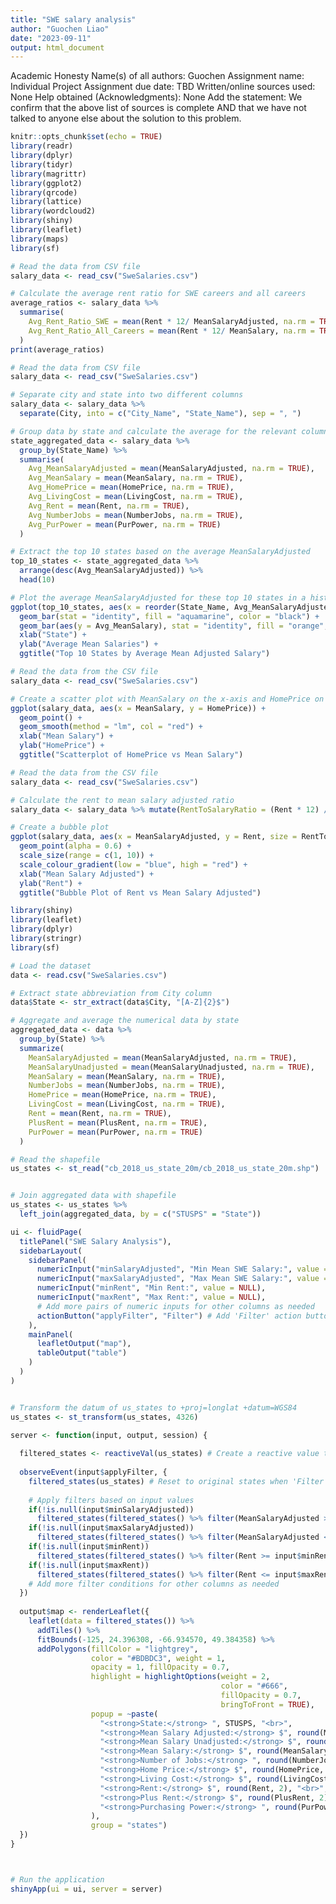 ```yaml
---
title: "SWE salary analysis"
author: "Guochen Liao"
date: "2023-09-11"
output: html_document
---
```

Academic Honesty
Name(s) of all authors: Guochen
Assignment name: Individual Project
Assignment due date: TBD
Written/online sources used: None
Help obtained (Acknowledgments): None
Add the statement: We confirm that the above list of sources is complete AND that we have not talked to anyone else about the solution to this problem.

```r
knitr::opts_chunk$set(echo = TRUE)
library(readr)
library(dplyr)
library(tidyr)
library(magrittr)
library(ggplot2)
library(qrcode)
library(lattice)
library(wordcloud2)
library(shiny)
library(leaflet)
library(maps)
library(sf)
```

```r
# Read the data from CSV file
salary_data <- read_csv("SweSalaries.csv")

# Calculate the average rent ratio for SWE careers and all careers
average_ratios <- salary_data %>%
  summarise(
    Avg_Rent_Ratio_SWE = mean(Rent * 12/ MeanSalaryAdjusted, na.rm = TRUE),
    Avg_Rent_Ratio_All_Careers = mean(Rent * 12/ MeanSalary, na.rm = TRUE)
  )
print(average_ratios)
```

```r
# Read the data from CSV file
salary_data <- read_csv("SweSalaries.csv")

# Separate city and state into two different columns
salary_data <- salary_data %>%
  separate(City, into = c("City_Name", "State_Name"), sep = ", ")

# Group data by state and calculate the average for the relevant columns
state_aggregated_data <- salary_data %>%
  group_by(State_Name) %>%
  summarise(
    Avg_MeanSalaryAdjusted = mean(MeanSalaryAdjusted, na.rm = TRUE),
    Avg_MeanSalary = mean(MeanSalary, na.rm = TRUE),
    Avg_HomePrice = mean(HomePrice, na.rm = TRUE),
    Avg_LivingCost = mean(LivingCost, na.rm = TRUE),
    Avg_Rent = mean(Rent, na.rm = TRUE),
    Avg_NumberJobs = mean(NumberJobs, na.rm = TRUE),
    Avg_PurPower = mean(PurPower, na.rm = TRUE)
  )

# Extract the top 10 states based on the average MeanSalaryAdjusted
top_10_states <- state_aggregated_data %>%
  arrange(desc(Avg_MeanSalaryAdjusted)) %>%
  head(10) 

# Plot the average MeanSalaryAdjusted for these top 10 states in a histogram
ggplot(top_10_states, aes(x = reorder(State_Name, Avg_MeanSalaryAdjusted), y = Avg_MeanSalaryAdjusted)) +
  geom_bar(stat = "identity", fill = "aquamarine", color = "black") +
  geom_bar(aes(y = Avg_MeanSalary), stat = "identity", fill = "orange", color = "black", alpha = 0.5) +
  xlab("State") +
  ylab("Average Mean Salaries") +
  ggtitle("Top 10 States by Average Mean Adjusted Salary")


```

```r
# Read the data from the CSV file
salary_data <- read_csv("SweSalaries.csv")

# Create a scatter plot with MeanSalary on the x-axis and HomePrice on the y-axis
ggplot(salary_data, aes(x = MeanSalary, y = HomePrice)) +
  geom_point() + 
  geom_smooth(method = "lm", col = "red") +
  xlab("Mean Salary") +
  ylab("HomePrice") +
  ggtitle("Scatterplot of HomePrice vs Mean Salary") 
```

```r
# Read the data from the CSV file
salary_data <- read_csv("SweSalaries.csv")

# Calculate the rent to mean salary adjusted ratio
salary_data <- salary_data %>% mutate(RentToSalaryRatio = (Rent * 12) / MeanSalaryAdjusted)

# Create a bubble plot
ggplot(salary_data, aes(x = MeanSalaryAdjusted, y = Rent, size = RentToSalaryRatio, colour = RentToSalaryRatio)) +
  geom_point(alpha = 0.6) +
  scale_size(range = c(1, 10)) +
  scale_colour_gradient(low = "blue", high = "red") +
  xlab("Mean Salary Adjusted") +
  ylab("Rent") +
  ggtitle("Bubble Plot of Rent vs Mean Salary Adjusted") 
```

```R
library(shiny)
library(leaflet)
library(dplyr)
library(stringr)
library(sf)

# Load the dataset
data <- read.csv("SweSalaries.csv")

# Extract state abbreviation from City column
data$State <- str_extract(data$City, "[A-Z]{2}$")

# Aggregate and average the numerical data by state
aggregated_data <- data %>%
  group_by(State) %>%
  summarize(
    MeanSalaryAdjusted = mean(MeanSalaryAdjusted, na.rm = TRUE),
    MeanSalaryUnadjusted = mean(MeanSalaryUnadjusted, na.rm = TRUE),
    MeanSalary = mean(MeanSalary, na.rm = TRUE),
    NumberJobs = mean(NumberJobs, na.rm = TRUE),
    HomePrice = mean(HomePrice, na.rm = TRUE),
    LivingCost = mean(LivingCost, na.rm = TRUE),
    Rent = mean(Rent, na.rm = TRUE),
    PlusRent = mean(PlusRent, na.rm = TRUE),
    PurPower = mean(PurPower, na.rm = TRUE)
  )

# Read the shapefile
us_states <- st_read("cb_2018_us_state_20m/cb_2018_us_state_20m.shp")


# Join aggregated data with shapefile
us_states <- us_states %>%
  left_join(aggregated_data, by = c("STUSPS" = "State"))

ui <- fluidPage(
  titlePanel("SWE Salary Analysis"),
  sidebarLayout(
    sidebarPanel(
      numericInput("minSalaryAdjusted", "Min Mean SWE Salary:", value = NULL),
      numericInput("maxSalaryAdjusted", "Max Mean SWE Salary:", value = NULL),
      numericInput("minRent", "Min Rent:", value = NULL),
      numericInput("maxRent", "Max Rent:", value = NULL),
      # Add more pairs of numeric inputs for other columns as needed
      actionButton("applyFilter", "Filter") # Add 'Filter' action button
    ),
    mainPanel(
      leafletOutput("map"),
      tableOutput("table")
    )
  )
)


# Transform the datum of us_states to +proj=longlat +datum=WGS84
us_states <- st_transform(us_states, 4326)

server <- function(input, output, session) {
  
  filtered_states <- reactiveVal(us_states) # Create a reactive value to store the filtered states
  
  observeEvent(input$applyFilter, {
    filtered_states(us_states) # Reset to original states when 'Filter' button is clicked
    
    # Apply filters based on input values
    if(!is.null(input$minSalaryAdjusted))
      filtered_states(filtered_states() %>% filter(MeanSalaryAdjusted >= input$minSalaryAdjusted))
    if(!is.null(input$maxSalaryAdjusted))
      filtered_states(filtered_states() %>% filter(MeanSalaryAdjusted <= input$maxSalaryAdjusted))
    if(!is.null(input$minRent))
      filtered_states(filtered_states() %>% filter(Rent >= input$minRent))
    if(!is.null(input$maxRent))
      filtered_states(filtered_states() %>% filter(Rent <= input$maxRent))
    # Add more filter conditions for other columns as needed
  })
  
  output$map <- renderLeaflet({
    leaflet(data = filtered_states()) %>%
      addTiles() %>%
      fitBounds(-125, 24.396308, -66.934570, 49.384358) %>%
      addPolygons(fillColor = "lightgrey",
                  color = "#BDBDC3", weight = 1,
                  opacity = 1, fillOpacity = 0.7,
                  highlight = highlightOptions(weight = 2,
                                               color = "#666",
                                               fillOpacity = 0.7,
                                               bringToFront = TRUE),
                  popup = ~paste(
                    "<strong>State:</strong> ", STUSPS, "<br>",
                    "<strong>Mean Salary Adjusted:</strong> $", round(MeanSalaryAdjusted, 2), "<br>",
                    "<strong>Mean Salary Unadjusted:</strong> $", round(MeanSalaryUnadjusted, 2), "<br>",
                    "<strong>Mean Salary:</strong> $", round(MeanSalary, 2), "<br>",
                    "<strong>Number of Jobs:</strong> ", round(NumberJobs, 2), "<br>",
                    "<strong>Home Price:</strong> $", round(HomePrice, 2), "<br>",
                    "<strong>Living Cost:</strong> $", round(LivingCost, 2), "<br>",
                    "<strong>Rent:</strong> $", round(Rent, 2), "<br>",
                    "<strong>Plus Rent:</strong> $", round(PlusRent, 2), "<br>",
                    "<strong>Purchasing Power:</strong> ", round(PurPower, 2)
                  ),
                  group = "states")
  })
}



# Run the application
shinyApp(ui = ui, server = server)

```
